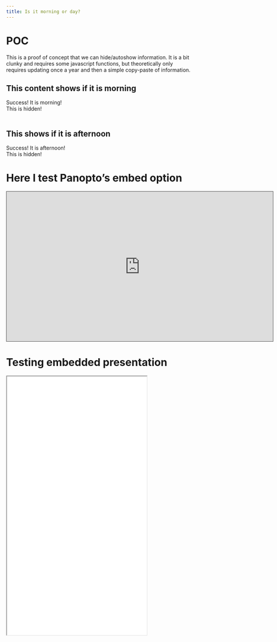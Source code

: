 ```yaml
---
title: Is it morning or day?
---
```

# POC

This is a proof of concept that we can hide/autoshow information. It is a bit clunky and requires some javascript functions, but theoretically only requires updating once a year and then a simple copy-paste of information. 

## This content shows if it is morning

```{=html}
<div class='open_wk1'>Success! It is morning!</div>
<div class='closed_wk1'>This is hidden!</div>
<br/>
```

## This shows if it is afternoon

```{=html}
<div class='open_wk2'>Success! It is afternoon!</div>
<div class='closed_wk2'>This is hidden!</div>
```


# Here I test Panopto's embed option

```{=html}
<iframe src="https://dtu-panopto.lancs.ac.uk/Panopto/Pages/Embed.aspx?id=41497607-03c1-4e97-84f1-ae5a00fcc8f9&autoplay=false&offerviewer=true&showtitle=true&showbrand=false&captions=false&start=0&interactivity=all" height="405" width="720" style="border: 1px solid #464646;" allowfullscreen allow="autoplay"></iframe>
```

# Testing embedded presentation

<iframe class="slide-deck" src="Presentation/index.html" width="75%" height="700"></iframe>
